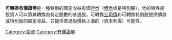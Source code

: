 {{Distinguish|可轉換公司債}}

'''可轉換有價證劵'''是一種特別的固定收益有價[[證劵|證劵]]（[[債劵|債劵]]或是特別股），他的特性是投資人可以將其轉換為特定股數的普通股。可轉換[[公司債|公司債]]和可轉換特別股提供債劵或特別股的固定收益，並提供普通股價格上漲的（資本利得）可能性。

[[Category:投資|Category:投資]]
[[Category:有價證劵|Category:有價證劵]]